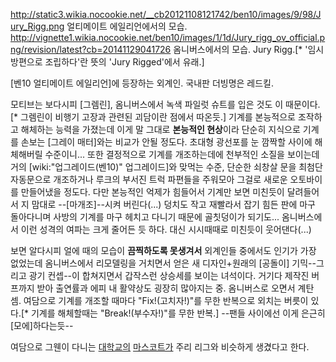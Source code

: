 http://static3.wikia.nocookie.net/__cb20121108121742/ben10/images/9/98/Jury_Rigg.png
얼티메이트 에일리언에서의 모습. 
http://vignette1.wikia.nocookie.net/ben10/images/1/1d/Jury_rigg_ov_official.png/revision/latest?cb=20141129041726
옴니버스에서의 모습.
Jury Rigg.[* '임시방편으로 조립하다'란 뜻의 'Jury Rigged'에서 유래.]

[벤10 얼티메이트 에일리언]에 등장하는 외계인. 국내판 더빙명은 레드킬.

모티브는 보다시피 [그렘린], 옴니버스에서 녹색 파일럿 슈트를 입은 것도 이 때문이다.[* 그렘린이 비행기 고장과 관련된 괴담이란 점에서 따온듯.]
기계를 본능적으로 조작하고 해체하는 능력을 가졌는데 이게 말 그대로 '''본능적인 현상'''이라 단순히 지식으로 기계를 손보는 [그레이 매터]와는 비교가 안될 정도다. 초대형 광선포를 눈 깜짝할 사이에 해체해버릴 수준이니...
또한 결정적으로 기계를 개조하는데에 천부적인 소질을 보이는데 거의 [wiki:"업그레이드(벤10)" 업그레이드]와 맞먹는 수준, 단순한 쇠창살 문을 최첨단 자동문으로 개조하거나 루크의 부서진 트럭 파편들을 주워모아 그걸로 새로운 오토바이를 만들어냈을 정도다. 
다만 본능적인 억제가 힘들어서 기계만 보면 미친듯이 달려들어서 지 맘대로 --[마개조]--시켜 버린다(...) 덩치도 작고 재빨라서 잡기 힘든 판에 마구 돌아다니며 사방의 기계를 마구 헤치고 다니기 때문에 골칫덩이가 되기도... 
옴니버스에서 이런 성격의 여파는 크게 줄어든 듯 하다. 대신 시시때때로 미친듯이 웃어댄다(...)

보면 알다시피 얼에 때의 모습이 '''끔찍하도록 못생겨서''' 외계인들 중에서도 인기가 가장 없었는데 옴니버스에서 리모델링을 거치면서 얻은 새 디자인+원래의 [공돌이] 기믹--그리고 광기 컨셉--이 합쳐지면서 갑작스런 상승세를 보이는 녀석이다. 거기다 제작진 버프까지 받아 출연률과 에피 내 활약상도 굉장히 많아지는 중. 옴니버스로 오면서 계탄 셈. 
여담으로 기계를 개조할 때마다 "Fix!(고치자!)"를 무한 반복으로 외치는 버릇이 있다.[* 기계를 해체할때는 "Break!(부수자!)"를 무한 반복.] --팬들 사이에선 이게 은근히 [모에]하다는듯--

여담으로 그웬이 다니는 [[대학교]]의 [[마스코트]]가 주리 리그와 비슷하게 생겼다고 한다. 
